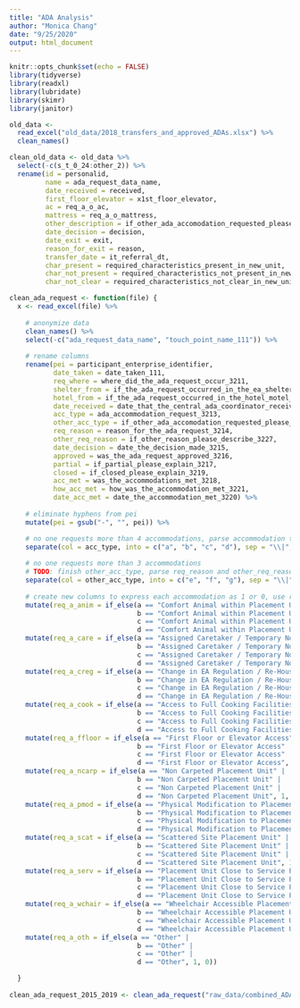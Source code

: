 ```yaml
---
title: "ADA Analysis"
author: "Monica Chang"
date: "9/25/2020"
output: html_document
---
```


```r
knitr::opts_chunk$set(echo = FALSE)
library(tidyverse)
library(readxl)
library(lubridate)
library(skimr)
library(janitor)
```


```r

old_data <- 
  read_excel("old_data/2018_transfers_and_approved_ADAs.xlsx") %>%
  clean_names()

clean_old_data <- old_data %>%
  select(-c(s_t_0_24:other_2)) %>%
  rename(id = personalid,
         name = ada_request_data_name,
         date_received = received,
         first_floor_elevator = x1st_floor_elevator,
         ac = req_a_o_ac,
         mattress = req_a_o_mattress,
         other_description = if_other_ada_accomodation_requested_please_describe_3226,
         date_decision = decision,
         date_exit = exit,
         reason_for_exit = reason,
         transfer_date = it_referral_dt,
         char_present = required_characteristics_present_in_new_unit,
         char_not_present = required_characteristics_not_present_in_new_unit,
         char_not_clear = required_characteristics_not_clear_in_new_unit)

```

```r

clean_ada_request <- function(file) {
  x <- read_excel(file) %>%
    
    # anonymize data
    clean_names() %>%
    select(-c("ada_request_data_name", "touch_point_name_111")) %>%
    
    # rename columns
    rename(pei = participant_enterprise_identifier,
           date_taken = date_taken_111,
           req_where = where_did_the_ada_request_occur_3211,
           shelter_from = if_the_ada_request_occurred_in_the_ea_shelter_please_indicate_w,
           hotel_from = if_the_ada_request_occurred_in_the_hotel_motel_please_indicate,
           date_received = date_that_the_central_ada_coordinator_received_ada_request_3212,
           acc_type = ada_accommodation_request_3213,
           other_acc_type = if_other_ada_accomodation_requested_please_describe_3226,
           req_reason = reason_for_the_ada_request_3214,
           other_req_reason = if_other_reason_please_describe_3227,
           date_decision = date_the_decision_made_3215,
           approved = was_the_ada_request_approved_3216,
           partial = if_partial_please_explain_3217,
           closed = if_closed_please_explain_3219,
           acc_met = was_the_accommodations_met_3218,
           how_acc_met = how_was_the_accommodation_met_3221,
           date_acc_met = date_the_accommodation_met_3220) %>%
    
    # eliminate hyphens from pei
    mutate(pei = gsub("-", "", pei)) %>%

    # no one requests more than 4 accommodations, parse accommodation type
    separate(col = acc_type, into = c("a", "b", "c", "d"), sep = "\\|", remove = TRUE) %>%
    
    # no one requests more than 3 accommodations
    # TODO: finish other_acc_type, parse req_reason and other_req_reason, write a function?
    separate(col = other_acc_type, into = c("e", "f", "g"), sep = "\\|", remove = TRUE) %>%
    
    # create new columns to express each accommodation as 1 or 0, use regex? use a function?
    mutate(req_a_anim = if_else(a == "Comfort Animal within Placement Unit" |
                                b == "Comfort Animal within Placement Unit" |
                                c == "Comfort Animal within Placement Unit" |
                                d == "Comfort Animal within Placement Unit", 1, 0)) %>%
    mutate(req_a_care = if_else(a == "Assigned Caretaker / Temporary Non-EA Household Member" |
                                b == "Assigned Caretaker / Temporary Non-EA Household Member" |
                                c == "Assigned Caretaker / Temporary Non-EA Household Member" |
                                d == "Assigned Caretaker / Temporary Non-EA Household Member", 1, 0)) %>%
    mutate(req_a_creg = if_else(a == "Change in EA Regulation / Re-Housing Plan" |
                                b == "Change in EA Regulation / Re-Housing Plan" |
                                c == "Change in EA Regulation / Re-Housing Plan" |
                                d == "Change in EA Regulation / Re-Housing Plan", 1, 0)) %>%
    mutate(req_a_cook = if_else(a == "Access to Full Cooking Facilities" |
                                b == "Access to Full Cooking Facilities" |
                                c == "Access to Full Cooking Facilities" |
                                d == "Access to Full Cooking Facilities", 1, 0)) %>%
    mutate(req_a_ffloor = if_else(a == "First Floor or Elevator Access" |
                                b == "First Floor or Elevator Access" |
                                c == "First Floor or Elevator Access" |
                                d == "First Floor or Elevator Access", 1, 0)) %>%
    mutate(req_a_ncarp = if_else(a == "Non Carpeted Placement Unit" |
                                b == "Non Carpeted Placement Unit" |
                                c == "Non Carpeted Placement Unit" |
                                d == "Non Carpeted Placement Unit", 1, 0)) %>%
    mutate(req_a_pmod = if_else(a == "Physical Modification to Placement Unit (visual cues for hearing impaired, grab bars in shower, etc.)" |
                                b == "Physical Modification to Placement Unit (visual cues for hearing impaired, grab bars in shower, etc.)" |
                                c == "Physical Modification to Placement Unit (visual cues for hearing impaired, grab bars in shower, etc.)" |
                                d == "Physical Modification to Placement Unit (visual cues for hearing impaired, grab bars in shower, etc.)", 1, 0)) %>%
    mutate(req_a_scat = if_else(a == "Scattered Site Placement Unit" |
                                b == "Scattered Site Placement Unit" |
                                c == "Scattered Site Placement Unit" |
                                d == "Scattered Site Placement Unit", 1, 0)) %>%
    mutate(req_a_serv = if_else(a == "Placement Unit Close to Service Providers (when a participant is placed out of area away from their current medical providers)" |
                                b == "Placement Unit Close to Service Providers (when a participant is placed out of area away from their current medical providers)" |
                                c == "Placement Unit Close to Service Providers (when a participant is placed out of area away from their current medical providers)" |
                                d == "Placement Unit Close to Service Providers (when a participant is placed out of area away from their current medical providers)", 1, 0)) %>%
    mutate(req_a_wchair = if_else(a == "Wheelchair Accessible Placement Unit" |
                                b == "Wheelchair Accessible Placement Unit" |
                                c == "Wheelchair Accessible Placement Unit" |
                                d == "Wheelchair Accessible Placement Unit", 1, 0)) %>%
    mutate(req_a_oth = if_else(a == "Other" |
                                b == "Other" |
                                c == "Other" |
                                d == "Other", 1, 0)) 

  }
                              
clean_ada_request_2015_2019 <- clean_ada_request("raw_data/combined_ADA_request.xlsx")

```

